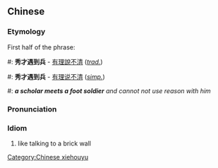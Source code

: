==Chinese==
{{zh-forms|type=2111}}

===Etymology===
First half of the phrase:
#: '''秀才遇到兵''' - [[有理]][[說]][[不]][[清]] (''[[w:Traditional Chinese|trad.]]'')
#: '''秀才遇到兵''' - [[有理]][[说]][[不]][[清]] (''[[w:Simplified Chinese|simp.]]'')
#: '''''a scholar meets a foot soldier''' and cannot not use reason with him''

===Pronunciation===
{{zh-pron
|m=xiùcái yù dào bīng
|cat=id
}}

===Idiom===
{{zh-idiom}}

# {{lb|zh|xiehouyu}} like talking to a brick wall

[[Category:Chinese xiehouyu]]